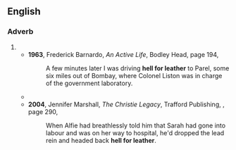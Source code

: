 {{also|hell-for-leather}}
==English==

===Adverb===
{{en-adv|-}}
# {{form of|en|Less common form|hell-for-leather}}
#* '''1963''', Frederick Barnardo, ''An Active Life'', Bodley Head, page 194,
#*: A few minutes later I was driving '''hell for leather''' to Parel, some six miles out of Bombay, where Colonel Liston was in charge of the government laboratory.
#* {{quote-text|en|year=1988|author=Emma Lange|title=The Cost of Honor|page=96|isbn=0451151887|passage=It was one of the pleasures of the country to be able to ride '''hell for leather''' in the early morning...&nbsp;.}}
#* '''2004''', Jennifer Marshall, ''The Christie Legacy'', Trafford Publishing, {{ISBN|1412014476}}, page 290,
#*: When Alfie had breathlessly told him that Sarah had gone into labour and was on her way to hospital, he'd dropped the lead rein and headed back '''hell for leather'''.